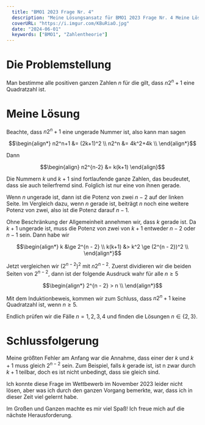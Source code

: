 ```yaml
---
  title: "BMO1 2023 Frage Nr. 4"
  description: "Meine Lösungsansatz für BMO1 2023 Frage Nr. 4 Meine Lösungsansatz für BMO1 2023 Frage Nr. 4 Meine Lösungsansatz für BMO1 2023 Frage Nr. 4"
  coverURL: "https://i.imgur.com/KBuRiaO.jpg"
  date: "2024-06-01"
  keywords: ["BMO1", "Zahlentheorie"]
---
```


# Die Problemstellung

Man bestimme alle positiven ganzen Zahlen $n$ für die gilt, dass $n2^n+1$ eine Quadratzahl ist.

# Meine Lösung

Beachte, dass $n2^n+1$ eine ungerade Nummer ist, also kann man sagen

```math
\begin{align*}
n2^n+1 &= (2k+1)^2 \\
n2^n &= 4k^2+4k \\
\end{align*}
```

Dann

```math
\begin{align}
n2^{n-2} &= k(k+1)
\end{align}
```

Die Nummern $k$ und $k + 1$ sind fortlaufende ganze Zahlen, das beudeutet, dass sie auch teilerfremd sind. Folglich ist nur eine von ihnen gerade.

Wenn $n$ ungerade ist, dann ist die Potenz von zwei $n - 2$ auf der linken Seite. Im Vergleich dazu, wenn $n$ gerade ist, beiträgt $n$ noch eine weitere Potenz von zwei, also ist die Potenz darauf $n - 1$.

Ohne Beschränkung der Allgemeinheit annehmen wir, dass $k$ gerade ist. Da $k + 1$ ungerade ist, muss die Potenz von zwei von $k + 1$ entweder $n - 2$ oder $n - 1$ sein. Dann habe wir

```math
\begin{align*}
k &\ge 2^{n - 2} \\
k(k+1) &> k^2 \ge (2^{n - 2})^2 \\
\end{align*}
```

Jetzt vergleichen wir $(2^{n - 2})^2$ mit $n2^{n-2}$. Zuerst dividieren wir die beiden Seiten von $2^{n-2}$, dann ist der folgende Ausdruck wahr für alle $n \ge 5$

```math
\begin{align*}
2^{n - 2} > n \\
\end{align*}
```

Mit dem Induktionbeweis, kommen wir zum Schluss, dass $n2^n+1$ keine Quadratzahl ist, wenn $n \ge 5$.

Endlich prüfen wir die Fälle $n = 1, 2, 3, 4$ und finden die Lösungen $n \in \{2, 3\}$.

# Schlussfolgerung

Meine größten Fehler am Anfang war die Annahme, dass einer der $k$ und $k+1$ muss gleich $2^{n - 2}$ sein. Zum Beispiel, falls $k$ gerade ist, ist n zwar durch $k+1$ teilbar, doch es ist nicht unbedingt, dass sie gleich sind.

Ich konnte diese Frage im Wettbewerb im November 2023 leider nicht lösen, aber was ich durch den ganzen Vorgang bemerkte, war, dass ich in dieser Zeit viel gelernt habe.

Im Großen und Ganzen machte es mir viel Spaß! Ich freue mich auf die nächste Herausforderung.
